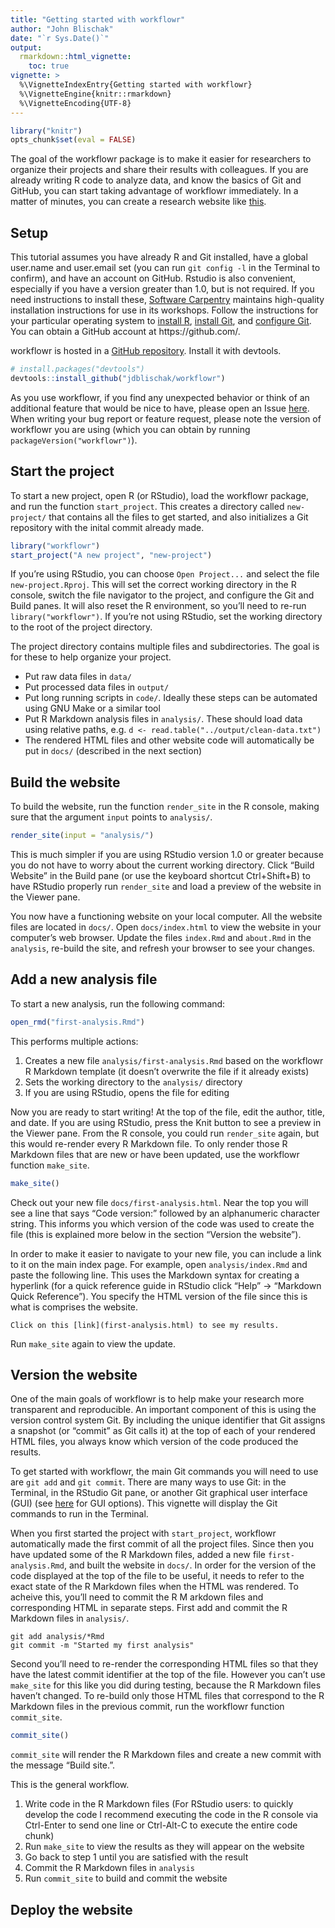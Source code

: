 ```yaml
---
title: "Getting started with workflowr"
author: "John Blischak"
date: "`r Sys.Date()`"
output:
  rmarkdown::html_vignette:
    toc: true
vignette: >
  %\VignetteIndexEntry{Getting started with workflowr}
  %\VignetteEngine{knitr::rmarkdown}
  %\VignetteEncoding{UTF-8}
---
```


```r
library("knitr")
opts_chunk$set(eval = FALSE)
```


The goal of the workflowr package is to make it easier for researchers to organize their projects and share their results with colleagues. If you are already writing R code to analyze data, and know the basics of Git and GitHub, you can start taking advantage of workflowr immediately. In a matter of minutes, you can create a research website like [this][demo01].

[demo01]: https://github.com/jdblischak/workflowr-demo01

## Setup

This tutorial assumes you have already R and Git installed, have a global
user.name and user.email set (you can run `git config -l` in the Terminal to
confirm), and have an account on GitHub. Rstudio is also convenient, especially
if you have a version greater than 1.0, but is not required. If you need
instructions to install these, [Software Carpentry][swc] maintains high-quality
installation instructions for use in its workshops. Follow the instructions for
your particular operating system to [install R][swc-r], [install Git][swc-git], and [configure Git][swc-git-config]. You can
obtain a GitHub account at https://github.com/.

workflowr is hosted in a [GitHub repository][repo]. Install it with devtools.

```r
# install.packages("devtools")
devtools::install_github("jdblischak/workflowr")
```

[swc]: https://software-carpentry.org
[swc-r]: https://swcarpentry.github.io/workshop-template/#r
[swc-git]: https://swcarpentry.github.io/workshop-template/#git
[swc-git-config]: http://swcarpentry.github.io/git-novice/02-setup/
[repo]: https://github.com/jdblischak/workflowr

As you use workflowr, if you find any unexpected behavior or think of an additional feature that would be nice to have, please open an Issue [here][issues]. When writing your bug report or feature request, please note the version of workflowr you are using (which you can obtain by running `packageVersion("workflowr")`).

[issues]: https://github.com/jdblischak/workflowr/issues

## Start the project

To start a new project, open R (or RStudio), load the workflowr package, and run the function `start_project`. This creates a directory called `new-project/` that contains all the files to get started, and also initializes a Git repository with the inital commit already made.

```r
library("workflowr")
start_project("A new project", "new-project")
```

If you're using RStudio, you can choose `Open Project...` and select the file 
`new-project.Rproj`. This will set the correct working directory in the R 
console, switch the file navigator to the project, and configure the Git and 
Build panes. It will also reset the R environment, so you'll need to re-run 
`library("workflowr")`. If you're not using RStudio, set the working directory
to the root of the project directory.

The project directory contains multiple files and subdirectories. The goal is for these to help organize your project.

* Put raw data files in `data/`
* Put processed data files in `output/`
* Put long running scripts in `code/`. Ideally these steps can be automated using GNU Make or a similar tool
* Put R Markdown analysis files in `analysis/`. These should load data using relative paths, e.g. `d <- read.table("../output/clean-data.txt")`
* The rendered HTML files and other website code will automatically be put in `docs/` (described in the next section)

## Build the website

To build the website, run the function `render_site` in the R console, making sure that the argument `input` points to `analysis/`.

```r
render_site(input = "analysis/")
```

This is much simpler if you are using RStudio version 1.0 or greater because you
do not have to worry about the current working directory. Click "Build Website"
in the Build pane (or use the keyboard shortcut Ctrl+Shift+B) to have RStudio
properly run `render_site` and load a preview of the website in the Viewer pane.

You now have a functioning website on your local computer. All the website files
are located in `docs/`. Open `docs/index.html` to view the website in your 
computer's web browser. Update the files `index.Rmd` and `about.Rmd` in the 
`analysis`, re-build the site, and refresh your browser to see your changes.

## Add a new analysis file

To start a new analysis, run the following command:

```r
open_rmd("first-analysis.Rmd")
```

This performs multiple actions:

1. Creates a new file `analysis/first-analysis.Rmd` based on the workflowr R Markdown template (it doesn't overwrite the file if it already exists)
2. Sets the working directory to the `analysis/` directory
3. If you are using RStudio, opens the file for editing

Now you are ready to start writing! At the top of the file, edit the author,
title, and date. If you are using RStudio, press the Knit button to see a
preview in the Viewer pane. From the R console, you could run `render_site`
again, but this would re-render every R Markdown file. To only render those R
Markdown files that are new or have been updated, use the workflowr function
`make_site`.

```r
make_site()
```

Check out your new file `docs/first-analysis.html`. Near the top you will see a line that says "Code version:" followed by an alphanumeric character string. This informs you which version of the code was used to create the file (this is explained more below in the section "Version the website").

In order to make it easier to navigate to your new file, you can include a link
to it on the main index page. For example, open `analysis/index.Rmd` and paste
the following line. This uses the Markdown syntax for creating a hyperlink (for
a quick reference guide in RStudio click "Help" -> "Markdown Quick Reference").
You specify the HTML version of the file since this is what is comprises the
website.

```
Click on this [link](first-analysis.html) to see my results.
```

Run `make_site` again to view the update.

## Version the website

One of the main goals of workflowr is to help make your research more
transparent and reproducible. An important component of this is using the
version control system Git. By including the unique identifier that Git assigns
a snapshot (or "commit" as Git calls it) at the top of each of your rendered
HTML files, you always know which version of the code produced the results.

To get started with workflowr, the main Git commands you will need to use are
`git add` and `git commit`. There are many ways to use Git: in the Terminal, in
the RStudio Git pane, or another Git graphical user interface (GUI) (see
[here](https://git-scm.com/download/gui/linux) for GUI options). This vignette will display the Git commands to run in the Terminal.

When you first started the project with `start_project`, workflowr automatically
made the first commit of all the project files. Since then you have updated some
of the R Markdown files, added a new file `first-analysis.Rmd`, and built the 
website in `docs/`. In order for the version of the code displayed at the top of
the file to be useful, it needs to refer to the exact state of the R Markdown
files when the HTML was rendered. To acheive this, you'll need to commit the R M
arkdown files and corresponding HTML in separate steps. First add and commit the
R Markdown files in `analysis/`.

```
git add analysis/*Rmd
git commit -m "Started my first analysis"
```

Second you'll need to re-render the corresponding HTML files so that they have
the latest commit identifier at the top of the file. However you can't use
`make_site` for this like you did during testing, because the R Markdown files
haven't changed. To re-build only those HTML files that correspond to the R
Markdown files in the previous commit, run the workflowr function `commit_site`.

```r
commit_site()
```

`commit_site` will render the R Markdown files and create a new commit with the
message "Build site.".

This is the general workflow.

1. Write code in the R Markdown files (For RStudio users: to quickly develop the code I recommend executing the code in the R console via Ctrl-Enter to send one line or Ctrl-Alt-C to execute the entire code chunk)
1. Run `make_site` to view the results as they will appear on the website
1. Go back to step 1 until you are satisfied with the result
1. Commit the R Markdown files in `analysis`
1. Run `commit_site` to build and commit the website

## Deploy the website

